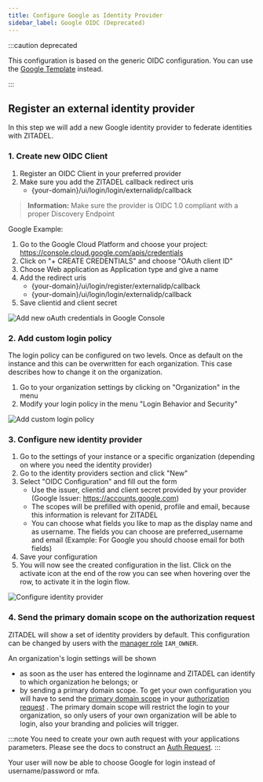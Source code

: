 ```yaml
---
title: Configure Google as Identity Provider
sidebar_label: Google OIDC (Deprecated)
---
```


:::caution deprecated

This configuration is based on the generic OIDC configuration. You can use the [Google Template](./google) instead.

:::

## Register an external identity provider

In this step we will add a new Google identity provider to federate identities with ZITADEL.

### 1. Create new OIDC Client

1. Register an OIDC Client in your preferred provider
2. Make sure you add the ZITADEL callback redirect uris
   - {your-domain}/ui/login/login/externalidp/callback

> **Information:** Make sure the provider is OIDC 1.0 compliant with a proper Discovery Endpoint

Google Example:

1. Go to the Google Cloud Platform and choose your project: <https://console.cloud.google.com/apis/credentials>
2. Click on "+ CREATE CREDENTIALS" and choose "OAuth client ID"
3. Choose Web application as Application type and give a name
4. Add the redirect uris
   - {your-domain}/ui/login/register/externalidp/callback
   - {your-domain}/ui/login/login/externalidp/callback
5. Save clientid and client secret

![Add new oAuth credentials in Google Console](/img/google_add_credentials.gif)

### 2. Add custom login policy

The login policy can be configured on two levels. Once as default on the instance and this can be overwritten for each organization.
This case describes how to change it on the organization.

1. Go to your organization settings by clicking on "Organization" in the menu
2. Modify your login policy in the menu "Login Behavior and Security"

![Add custom login policy](/img/console_org_custom_login_policy.gif)

### 3. Configure new identity provider

1. Go to the settings of your instance or a specific organization (depending on where you need the identity provider)
2. Go to the identity providers section and click "New"
3. Select "OIDC Configuration" and fill out the form
   - Use the issuer, clientid and client secret provided by your provider (Google Issuer: https://accounts.google.com)
   - The scopes will be prefilled with openid, profile and email, because this information is relevant for ZITADEL
   - You can choose what fields you like to map as the display name and as username. The fields you can choose are preferred_username and email
     (Example: For Google you should choose email for both fields)
4. Save your configuration
5. You will now see the created configuration in the list. Click on the activate icon at the end of the row you can see when hovering over the row, to activate it in the login flow.

![Configure identity provider](/img/console_org_identity_provider.gif)

### 4. Send the primary domain scope on the authorization request

ZITADEL will show a set of identity providers by default. This configuration can be changed by users with the [manager role](/guides/manage/console/managers#roles) `IAM_OWNER`.

An organization's login settings will be shown

- as soon as the user has entered the loginname and ZITADEL can identify to which organization he belongs; or
- by sending a primary domain scope.
  To get your own configuration you will have to send the [primary domain scope](/apis/openidoauth/scopes#reserved-scopes) in your [authorization request](/guides/integrate/login-users#auth-request) .
  The primary domain scope will restrict the login to your organization, so only users of your own organization will be able to login, also your branding and policies will trigger.

:::note
You need to create your own auth request with your applications parameters. Please see the docs to construct an [Auth Request](/guides/integrate/login-users#auth-request).
:::

Your user will now be able to choose Google for login instead of username/password or mfa.
